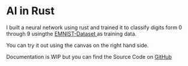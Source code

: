 
# AI in Rust

I built a neural network using rust and trained it to classify digits form 0 through 9 usingthe <a target="_blank" rel="noopener noreferrer" href="https://arxiv.org/pdf/1702.05373v1"> EMNIST-Dataset </a> as training data.

You can <label htmlFor="preview-checkbox" className={style.inlinePreviewButton}> try it out </label> using the canvas on the right hand side.

Documentation is WIP but you can find the Source Code on <a target="_blank" rel="noopener noreferrer" href="https://github.com/CorvinLogge/neural_network_rust"> GitHub </a>


